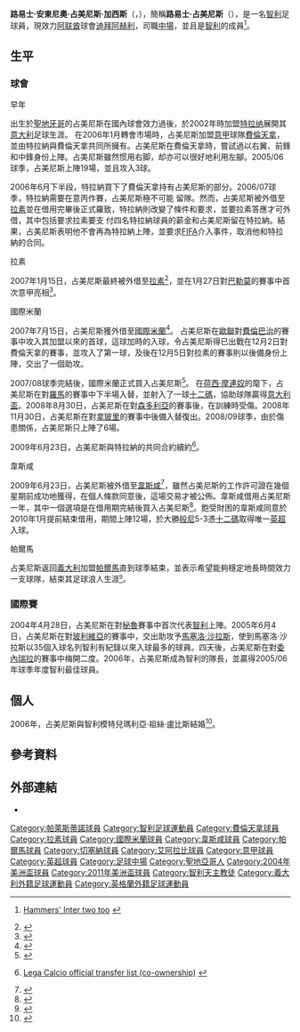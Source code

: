 {{noteTA
|T=zh-hans:路易斯·安东尼奥·希门尼斯;zh-hk:路易士·安東尼奧·占美尼斯;zh-tw:路易士·安東尼奧·占美尼斯;
|G1=足球|G2=英超|G3=意甲
|1=zh-hans:路易斯·希门尼斯;zh-hk:路易士·占美尼斯;zh-tw:路易士·占美尼斯;
|2=zh-hans:希门尼斯;zh-hk:占美尼斯;zh-tw:占美尼斯;
|3=zh-hans:路易斯·安东尼奥·希门尼斯·加尔塞斯;zh-hk:路易士·安東尼奧·占美尼斯·加西斯;zh-tw:路易士·安東尼奧·占美尼斯·加西斯;
|4=zh-hans:费内巴切;zh-hk:費倫巴治;zh-tw:費內巴切;
|5=zh-hans:何塞·穆里尼奥;zh-hk:荷西·摩連奴;zh-tw:若澤·穆里尼奧;
|6=zh-hans:马塞洛·萨拉斯; zh-hk:馬塞洛·沙拉斯;
}}
{{spanish name 2|占美尼斯|加西斯}}
{{Football player infobox
| playername = 占美尼斯<br />''Luis Jiménez''
| image = [[File:Colo-Colo_v_Palestino_20200128_07.jpg|250 px]]
| fullname = Luis Antonio Jiménez Garcés
| nickname = 巫師（''El Mago''）
| dateofbirth = {{birth date and age|1984|6|17}}
| cityofbirth = [[聖地牙哥·德·智利|聖地牙哥]]
| countryofbirth = {{CHI}}
| height = {{Height|m=1.83}}
| currentclub = [[阿爾阿里足球會|迪拜阿赫利]]
| clubnumber = 10
| position = [[攻擊中場|攻擊中場]]、[[前鋒_(足球)|前鋒]]
| youthyears = 1994–01
| youthclubs = [[帕萊斯蒂諾足球會|帕萊斯蒂諾]]
| years = 2001–02<br/>2002–08<br/>2006<br/>2007<br/>2007–08<br/>2008–10<br/>2009–10<br/>2010<br>2010<br>2010-2011<br>2011-
| clubs = [[帕萊斯蒂諾足球會|帕萊斯蒂諾]]<br/>[[特拉纳|特拉纳]]<br>→ [[費倫天拿足球會|費倫天拿]]<br/>→ [[拉素足球會|拉素]]<br> → [[國際米蘭足球會|國際米蘭]]<br>[[國際米蘭足球會|國際米蘭]]<br> → [[韋斯咸足球會|韋斯咸]]<br>→ [[帕尔玛足球俱乐部|帕爾馬]]<br>[[特尔纳纳足球俱乐部|特尔纳纳]]<br>→ [[切塞纳足球俱乐部|切塞纳]]<br>[[阿爾阿里足球會|迪拜阿赫利]]
| caps(goals) = {{0}}9 {{0}}(0)<br/>88 (24)<br/>19 {{0}}(3)<br/>16 {{0}}(2)<br/>15 {{0}}(3)<br/>{{0}}6 {{0}}(0)<br>11 {{0}}(1)<br>12 {{0}}(1)<br>0 {{0}}(0)<br>31 {{0}}(9)<br>61 {{0}}(33)
| nationalyears = 2004-
| nationalteam = {{fb|CHI}}
| nationalcaps(goals) = 20 {{0}}(2)
| pcupdate = 2010年1月29日 (五) 01:21 (UTC)
| ntupdate = 24 June 2009
}}
'''路易士·安東尼奧·占美尼斯·加西斯'''（{{lang-es|Luis Antonio Jiménez Garcés}}，{{bd|1984年|2月19日|catIdx=Jiménez Garcés, Luis}}），簡稱'''路易士·占美尼斯'''（{{lang|es|Luis Jiménez}}），是一名[[智利|智利]]足球員，現效力[[阿联酋|阿联酋]]球會[[阿爾阿里足球會|迪拜阿赫利]]，司職[[中場|中場]]，並且是[[智利國家足球隊|智利]]的成員<ref>{{en}}[http://www.thesun.co.uk/sol/homepage/sport/football/2484980/Hammers-get-Inter-two-too.html Hammers' Inter two too] {{Wayback|url=http://www.thesun.co.uk/sol/homepage/sport/football/2484980/Hammers-get-Inter-two-too.html |date=20140728052926 }}</ref>。

==生平==
===球會===
;早年
出生於[[聖地牙哥·德·智利|聖地牙哥]]的占美尼斯在國內球會效力過後，於2002年時加盟[[特拉纳|特拉纳]]展開其[[意大利|意大利]]足球生涯。 在2006年1月轉會市場時，占美尼斯加盟[[意大利足球甲級聯賽|意甲]]球隊[[費倫天拿足球會|費倫天拿]]，並由特拉納與費倫天拿共同所擁有。占美尼斯在費倫天拿時，嘗試過以右翼、前鋒和中鋒身份上陣。占美尼斯雖然惯用右脚，却亦可以很好地利用左腳。2005/06球季，占美尼斯上陣19場，並且攻入3球。

2006年6月下半段，特拉納買下了費倫天拿持有占美尼斯的部分。2006/07球季，特拉納需要在意丙作賽，占美尼斯極不可能 留隊。然而，占美尼斯被外借至[[拉素足球會|拉素]]並在借用完畢後正式羅致，特拉納則改變了條件和要求，並要拉素答應才可外借，其中包括要求拉素要支 付四名特拉納球員的薪金和占美尼斯留在特拉納。結果，占美尼斯表明他不會再為特拉納上陣，並要求[[FIFA|FIFA]]介入事件，取消他和特拉納的合同。

;拉素
2007年1月15日，占美尼斯最終被外借至[[拉素足球會|拉素]]<ref>{{en}}{{cite web| url=http://www.eurosport.com/football/serie-a/2006-2007/sport_sto1055842.shtml| title=Jimenez finally agrees Lazio deal| work=http://www.eurosport.co.uk| access-date=2009-08-08| archive-date=2018-12-01| archive-url=https://web.archive.org/web/20181201135156/https://www.eurosport.com/football/serie-a/2006-2007/sport_sto1055842.shtml| dead-url=no}}</ref>，並在1月27日對[[巴勒莫足球會|巴勒莫]]的賽事中首次意甲亮相<ref>{{en}}{{cite web|title=Tactical Formation|work=Football-Lineups.com|url=http://www.football-lineups.com/wiki/_match3609.php | accessdate=February 1, 2007}}</ref>。

;國際米蘭
2007年7月15日，占美尼斯獲外借至[[國際米蘭足球會|國際米蘭]]<ref>{{it}}{{cite web|title=Jiménez with Inter squad|work=www.inter.it|url=http://inter.it/aas/news/reader?N=26830&L=en|access-date=2009-08-08|archive-date=2012-02-07|archive-url=https://web.archive.org/web/20120207174329/http://www.inter.it/aas/news/reader?N=26830&L=en|dead-url=no}}</ref>。
占美尼斯在[[歐洲聯賽冠軍盃|歐聯]]對[[費倫巴治體育會|費倫巴治]]的賽事中攻入其加盟以來的首球，這球加時的入球，令占美尼斯得已出戰在12月2日對費倫天拿的賽事，並攻入了第一球，及後在12月5日對拉素的賽事則以後備身份上陣，交出了一個助攻。

2007/08球季完結後，國際米蘭正式買入占美尼斯<ref>{{it}}{{cite web |title=Jiménez joins on co-ownership deal |work=www.inter.it |url=http://www.inter.it/aas/news/reader?L=en&N=29547&stringa=jimenez |access-date=2009-08-08 |archive-date=2011-05-25 |archive-url=https://web.archive.org/web/20110525064303/http://www.inter.it/aas/news/reader?L=en&N=29547&stringa=jimenez |dead-url=no }}</ref>。
在[[荷西·摩連奴|荷西·摩連奴]]的麾下，占美尼斯在對[[羅馬足球會|羅馬]]的賽事中下半場入替，並射入了一球[[十二碼|十二碼]]，協助球隊贏得[[意大利盃|意大利盃]]。2008年8月30日，占美尼斯在對[[森多利亞足球會|森多利亞]]的賽事後，在訓練時受傷。2008年11月30日，占美尼斯在對[[拿玻里足球會|拿玻里]]的賽事中後備入替復出。2008/09球季，由於傷患關係，占美尼斯只上陣了6場。

2009年6月23日，占美尼斯與特拉納的共同合約續約<ref>{{it}}[http://www.lega-calcio.it/media/Compartecipazioni.pdf Lega Calcio official transfer list (co-ownership)]  {{webarchive|url=https://www.webcitation.org/5qosKsLQx?url=http://www.lega-calcio.it/media/Compartecipazioni.pdf |date=2010-06-28 }}</ref>。

;韋斯咸
2009年6月23日，占美尼斯被外借至[[韋斯咸足球會|韋斯咸]]<ref name="Hammers get Inter striker Jimenez">{{en}}{{cite news
| title = Hammers get Inter striker Jimenez
| url = http://news.bbc.co.uk/sport1/hi/football/teams/w/west_ham_utd/8115828.stm
| publisher = BBC Sport
| date = 2009-06-23
| accessdate = 2009-06-23}}</ref>，雖然占美尼斯的工作許可證在幾個星期前成功地獲得，在個人條款同意後，這場交易才被公佈。韋斯咸借用占美尼斯一年，其中一個選項是在借用期完結後買入占美尼斯<ref>{{cite news|url=http://www.whufc.com/page/News/0,,12562~1699090,00.html |title=Jiménez signs |date=2009-06-23 |accessdate=2009-06-23 |language=en |publisher=whufc.com |deadurl=yes |archiveurl=https://web.archive.org/web/20090624145225/http://www.whufc.com/page/News/0%2C%2C12562~1699090%2C00.html |archivedate=2009-06-24 }}</ref>。飽受財困的韋斯咸同意於2010年1月提前結束借用，期間上陣12場，於大勝[[伯恩利足球俱乐部|般尼]]5-3憑[[十二碼|十二碼]]取得唯一[[英超|英超]]入球。

;帕爾馬
占美尼斯返回[[義大利|義大利]]加盟[[帕尔玛足球俱乐部|帕爾馬]]直到球季結束，並表示希望能夠穩定地長時間效力一支球隊，結束其足球浪人生涯<small><ref>{{cite news |language=en |url=http://www.skysports.com/story/0,19528,12875_5889966,00.html |title=Jimenez seals Hammers exit |publisher=Sky Sports |date=2010-01-28 |accessdate=2010-01-29 |archive-date=2016-03-08 |archive-url=https://web.archive.org/web/20160308041615/http://www.skysports.com/story/0,19528,12875_5889966,00.html |dead-url=no }}</ref></small>。

===國際賽===
2004年4月28日，占美尼斯在對[[秘魯國家足球隊|秘魯]]賽事中首次代表[[智利國家足球隊|智利]]上陣。2005年6月4日，占美尼斯在對[[玻利維亞國家足球隊|玻利維亞]]的賽事中，交出助攻予[[馬塞洛·沙拉斯|馬塞洛·沙拉斯]]，使到馬塞洛·沙拉斯以35個入球名列智利有紀錄以來入球最多的球員。四天後，占美尼斯在對[[委內瑞拉國家足球隊|委內瑞拉]]的賽事中梅開二度。2006年，占美尼斯成為智利的隊長，並贏得2005/06年球季年度智利最佳球員。

==個人==
2006年，占美尼斯與智利模特兒瑪利亞·祖絲·盧比斯結婚<ref>{{it}}{{cite web| url=http://www.emol.com/noticias/cultura_espectaculos/detalle/detallenoticias.asp?idnoticia=238338| title=Coté López confirma que se casó con Luis Jiménez en Italia| work=http://www.emol.com| access-date=2009-08-08| archive-date=2020-08-10| archive-url=https://web.archive.org/web/20200810004453/https://www.emol.com/noticias/cultura_espectaculos/detalle/detallenoticias.asp?idnoticia=238338| dead-url=no}}</ref>。

==參考資料==
{{reflist}}

==外部連結==
*{{Soccerbase|38559}}

{{DEFAULTSORT:Jimenez, Antonio Luis}}
[[Category:帕萊斯蒂諾球員|Category:帕萊斯蒂諾球員]]
[[Category:智利足球運動員|Category:智利足球運動員]]
[[Category:費倫天拿球員|Category:費倫天拿球員]]
[[Category:拉素球員|Category:拉素球員]]
[[Category:國際米蘭球員|Category:國際米蘭球員]]
[[Category:韋斯咸球員|Category:韋斯咸球員]]
[[Category:帕爾馬球員|Category:帕爾馬球員]]
[[Category:切塞納球員|Category:切塞納球員]]
[[Category:艾阿拉比球員|Category:艾阿拉比球員]]
[[Category:意甲球員|Category:意甲球員]]
[[Category:英超球員|Category:英超球員]]
[[Category:足球中場|Category:足球中場]]
[[Category:聖地亞哥人|Category:聖地亞哥人]]
[[Category:2004年美洲盃球員|Category:2004年美洲盃球員]]
[[Category:2011年美洲盃球員|Category:2011年美洲盃球員]]
[[Category:智利天主教徒|Category:智利天主教徒]]
[[Category:義大利外籍足球運動員|Category:義大利外籍足球運動員]]
[[Category:英格蘭外籍足球運動員|Category:英格蘭外籍足球運動員]]